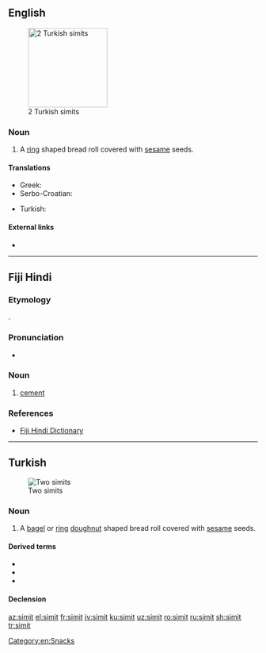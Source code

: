 ==English==
[[Image:Simit-2x.JPG|thumb|160px|2 Turkish simits]]

===Noun===
{{en-noun}}

# A [[ring]] shaped bread roll covered with [[sesame]] seeds.

====Translations====
{{trans-top|bagel}}
* Greek: {{t+|el|κουλούρι}}
* Serbo-Croatian: {{t|sh|ђеврек|m|tr=đevrek}}
{{trans-mid}}
* Turkish: {{t+|tr|simit}}
{{trans-bottom}}

====External links====
* {{pedialite|Simit}}

[[Category:en:Snacks]]


----

==Fiji Hindi==

===Etymology===
{{borrowing|en|cement|lang=hif}}.

===Pronunciation===
* {{IPA|/sɪmɪt/|lang=hif}}

===Noun===
{{head|hif|noun}}

# [[cement]]

===References===
* [http://web.archive.org/20080308065956/www.geocities.com/fijihindi/FijiHindiEnglishDict.htm#s Fiji Hindi Dictionary]

----

==Turkish==
{{wikipedia}}
[[Image:Simit-2x.JPG|thumb|Two simits]]

===Noun===
{{tr-noun|simidi|ler}}

# A [[bagel]] or [[ring]] [[doughnut]] shaped bread roll covered with [[sesame]] seeds.

====Derived terms====
* {{l|tr|kandil simidi}}
* {{l|tr|simitçi}}
* {{l|tr|simitçilik}}

====Declension====
{{tr-noun-c|e|t|pred=-|poss=+|stem=simid}}

[[az:simit]]
[[el:simit]]
[[fr:simit]]
[[jv:simit]]
[[ku:simit]]
[[uz:simit]]
[[ro:simit]]
[[ru:simit]]
[[sh:simit]]
[[tr:simit]]